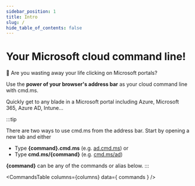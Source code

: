 ```yaml
---
sidebar_position: 1
title: Intro
slug: /
hide_table_of_contents: false
---
```



# Your Microsoft cloud command line!

🚀 Are you wasting away your life clicking on Microsoft portals?

Use the **power of your browser's address bar** as your cloud command line with cmd.ms.

Quickly get to any blade in a Microsoft portal including Azure, Microsoft 365, Azure AD, Intune...

:::tip

There are two ways to use cmd.ms from the address bar. Start by opening a new tab and either

* Type **{command}.cmd.ms** (e.g. [ad.cmd.ms](https://ad.cmd.ms)) or
* Type **cmd.ms/{command}** (e.g. [cmd.ms/ad](https://cmd.ms/ad))

**{command}** can be any of the commands or alias below.
:::

<CommandsTable
  columns={columns}
  data={ commands }
/>
